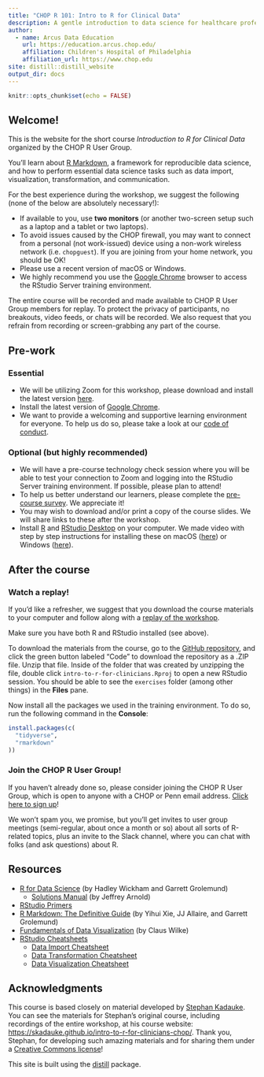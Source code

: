 ```yaml
---
title: "CHOP R 101: Intro to R for Clinical Data"
description: A gentle introduction to data science for healthcare professionals and clinical researchers.
author:
  - name: Arcus Data Education
    url: https://education.arcus.chop.edu/
    affiliation: Children's Hospital of Philadelphia
    affiliation_url: https://www.chop.edu
site: distill::distill_website
output_dir: docs
---
```


<!-- Update site with rmarkdown::render_site("site/") -->

```r
knitr::opts_chunk$set(echo = FALSE)
```

## Welcome!

This is the website for the short course *Introduction to R for Clinical Data* organized by the CHOP R User Group.

You'll learn about [R Markdown](https://rmarkdown.rstudio.com/), a framework for reproducible data science, and how to perform essential data science tasks such as data import, visualization, transformation, and communication.

For the best experience during the workshop, we suggest the following (none of the below are absolutely necessary!):

- If available to you, use **two monitors** (or another two-screen setup such as a laptop and a tablet or two laptops).
- To avoid issues caused by the CHOP firewall, you may want to connect from a personal (not work-issued) device using a non-work wireless network (i.e. `chopguest`). If you are joining from your home network, you should be OK!
- Please use a recent version of macOS or Windows.
- We highly recommend you use the [Google Chrome](https://www.google.com/chrome/) browser to access the RStudio Server training environment.

The entire course will be recorded and made available to CHOP R User Group members for replay. To protect the privacy of participants, no breakouts, video feeds, or chats will be recorded. We also request that you refrain from recording or screen-grabbing any part of the course.

## Pre-work

### Essential

- We will be utilizing Zoom for this workshop, please download and install the latest version [here](https://zoom.us/download).
- Install the latest version of [Google Chrome](https://www.google.com/chrome/).
- We want to provide a welcoming and supportive learning environment for everyone. To help us do so, please take a look at our [code of conduct](conduct.html).

### Optional (but highly recommended)

- We will have a pre-course technology check session where you will be able to test your connection to Zoom and logging into the RStudio Server training environment. If possible, please plan to attend!
- To help us better understand our learners, please complete the [pre-course survey](https://redcap.link/pre_r_for_clinical_data). We appreciate it!
- You may wish to download and/or print a copy of the course slides. We will share links to these after the workshop.
- Install [R](https://cloud.r-project.org/) and [RStudio Desktop](https://rstudio.com/products/rstudio/download/) on your computer. We made video with step by step instructions for installing these on macOS ([here](https://www.youtube.com/watch?v=GM88tYlEy_g)) or Windows ([here](https://www.youtube.com/watch?v=JRKmZK5-6aE)).


## After the course

### Watch a replay!

If you'd like a refresher, we suggest that you download the course materials to your computer and follow along with a [replay of the workshop](https://www.youtube.com/watch?v=XCofS3gZ94o).

Make sure you have both R and RStudio installed (see above).

To download the materials from the course, go to the [GitHub repository](https://github.com/arcus/intro-to-r-for-clinicians-chop), and click the green button labeled "Code" to download the repository as a .ZIP file. Unzip that file. Inside of the folder that was created by unzipping the file, double click `intro-to-r-for-clinicians.Rproj` to open a new RStudio session. You should be able to see the `exercises` folder (among other things) in the **Files** pane.

Now install all the packages we used in the training environment. To do so, run the following command in the **Console**:

```r
install.packages(c(
  "tidyverse",
  "rmarkdown"
))
```

### Join the CHOP R User Group!

If you haven't already done so, please consider joining the CHOP R User Group, which is open to anyone with a CHOP or Penn email address. [Click here to sign up](http://bit.ly/chopRusers)!

We won't spam you, we promise, but you'll get invites to user group meetings (semi-regular, about once a month or so) about all sorts of R-related topics, plus an invite to the Slack channel, where you can chat with folks (and ask questions) about R.

## Resources

- [R for Data Science](https://r4ds.had.co.nz/) (by Hadley Wickham and Garrett Grolemund)
  - [Solutions Manual](https://jrnold.github.io/r4ds-exercise-solutions/) (by Jeffrey Arnold)
- [RStudio Primers](https://rstudio.cloud/learn/primers)
- [R Markdown: The Definitive Guide](https://bookdown.org/yihui/rmarkdown/) (by Yihui Xie, JJ Allaire, and Garrett Grolemund)
- [Fundamentals of Data Visualization](https://clauswilke.com/dataviz/) (by Claus Wilke)
- [RStudio Cheatsheets](https://rstudio.com/resources/cheatsheets/)
  - [Data Import Cheatsheet](https://github.com/rstudio/cheatsheets/raw/master/data-import.pdf)
  - [Data Transformation Cheatsheet](https://github.com/rstudio/cheatsheets/raw/master/data-transformation.pdf)
  - [Data Visualization Cheatsheet](https://github.com/rstudio/cheatsheets/raw/master/data-visualization-2.1.pdf)

## Acknowledgments {.appendix}

This course is based closely on material developed by [Stephan Kadauke](https://www.linkedin.com/in/skadauke/). You can see the materials for Stephan's original course, including recordings of the entire workshop, at his course website: [https://skadauke.github.io/intro-to-r-for-clinicians-chop/](https://skadauke.github.io/intro-to-r-for-clinicians-chop/). Thank you, Stephan, for developing such amazing materials and for sharing them under a [Creative Commons license](https://github.com/skadauke/intro-to-r-for-clinicians-chop/blob/master/LICENSE.txt)!

This site is built using the [distill](https://rstudio.github.io/distill/) package.

<!-- Update site with rmarkdown::render_site("site/") -->
